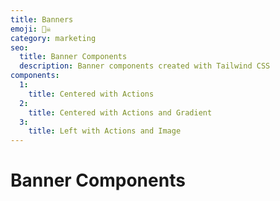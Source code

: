 ```yaml
---
title: Banners
emoji: 🏴‍☠️
category: marketing
seo:
  title: Banner Components
  description: Banner components created with Tailwind CSS
components:
  1:
    title: Centered with Actions
  2:
    title: Centered with Actions and Gradient
  3:
    title: Left with Actions and Image
---
```


# Banner Components

<CollectionList
  componentsData={componentsData}
  componentContainer={componentContainer}
/>
